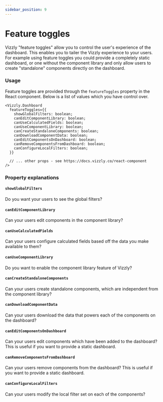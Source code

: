 ```yaml
---
sidebar_position: 9
---
```


# Feature toggles

Vizzly "feature toggles" allow you to control the user's experience of the dashboard.
This enables you to tailer the Vizzly experience to your users. For example using feature toggles
you could provide a completely static dashboard, or one without the component library and only allow users to create
"standalone" components directly on the dashboard.

### Usage

Feature toggles are provided through the `featureToggles` property in the React component. Below is a list of 
values which you have control over.

```tsx
<Vizzly.Dashboard
  featureToggles={{
    showGlobalFilters: boolean;
    canEditComponentLibrary: boolean;
    canUseCalculatedFields: boolean;
    canUseComponentLibrary: boolean;
    canCreateStandaloneComponents: boolean;
    canDownloadComponentData: boolean;
    canEditComponentsOnDashboard: boolean;
    canRemoveComponentsFromDashboard: boolean;
    canConfigureLocalFilters: boolean;
  }}

  // ... other props - see https://docs.vizzly.co/react-component
/>
```

### Property explanations

#### `showGlobalFilters`
Do you want your users to see the global filters?

#### `canEditComponentLibrary`
Can your users edit components in the component library?

#### `canUseCalculatedFields`
Can your users configure calculated fields based off the data you make available to them?

#### `canUseComponentLibrary`
Do you want to enable the component library feature of Vizzly?

#### `canCreateStandaloneComponents`
Can your users create standalone components, which are independent from the component library?

#### `canDownloadComponentData`
Can your users download the data that powers each of the components on the dashboard?

#### `canEditComponentsOnDashboard`
Can your users edit components which have been added to the dashboard? This is useful if you want to provide a static dashboard.

#### `canRemoveComponentsFromDashboard`
Can your users remove components from the dashboard? This is useful if you want to provide a static dashboard.

#### `canConfigureLocalFilters`
Can your users modify the local filter set on each of the components?
